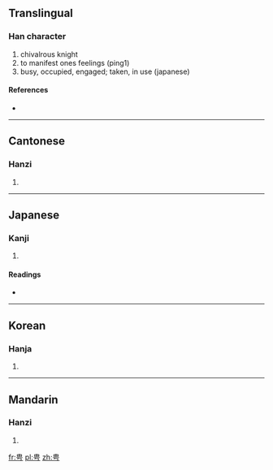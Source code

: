 ==Translingual==

===Han character===
{{Han char|rn=102|rad=田|as=02|sn=7|four=5072<sub>7</sub>|canj=中田一女尸 (LWMVS)|ids=⿱[[由]][[丂]]}}

# chivalrous knight
# to manifest ones feelings (ping1)
# busy, occupied, engaged; taken, in use (japanese)

====References====
* {{Han ref|kx=0759.060|dkj=21734|dj=1169.050|hdz=42528.060|uh=7539|ud=30009|bh=CB6E|bd=52078}}

----

==Cantonese==

===Hanzi===
{{yue-hanzi|jyut=|y=ping1}}

# {{defn|lang=yue|sort=田02}}

----

==Japanese==

===Kanji===
{{ja-kanji|grade=|rs=田02}}

# {{defn|lang=ja|sort=田02}}

====Readings====
* {{ja-readings|on=[[へい]] (hei), [[びょう]] (byō)|kun=[[せわしい]] (sewashii)|nanori=}}

----

==Korean==

===Hanja===
{{ko-hanja|hangeul=병|eumhun=|rv=byeong|mr=pyŏng|y=pyeng}}

# {{defn|lang=ko|sort=田02}}

----

==Mandarin==

===Hanzi===
{{cmn-hanzi|pin=[[pīng]] ([[ping1]]), [[píng]] ([[ping2]])|wg=p'ing<sup>1</sup>, p'ing<sup>2</sup>}}

# {{defn|lang=cmn|sort=田02}}

[[fr:甹]]
[[pl:甹]]
[[zh:甹]]